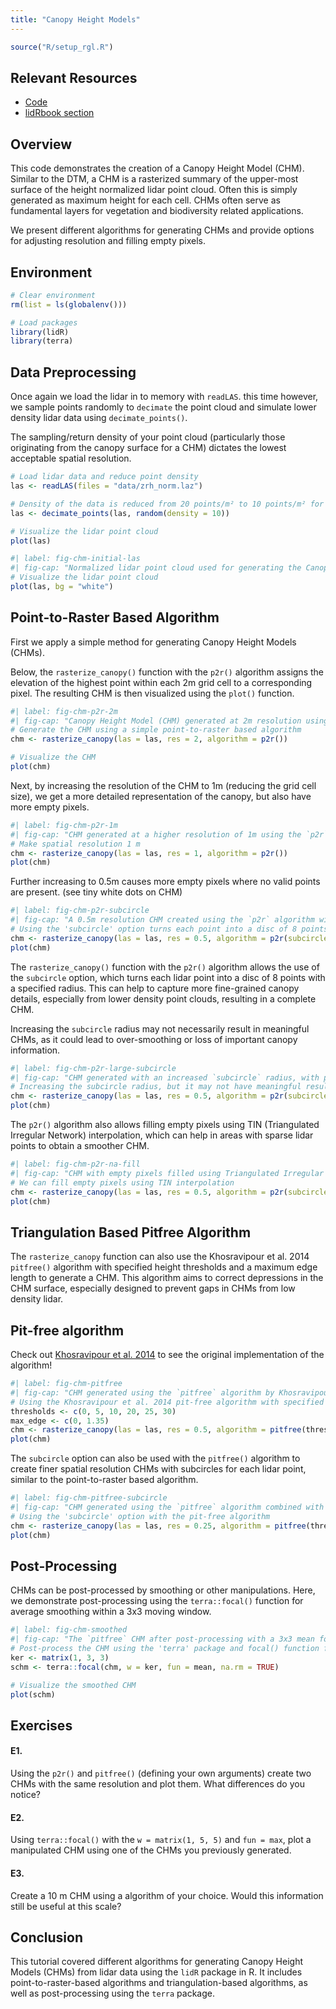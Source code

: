 ```yaml
---
title: "Canopy Height Models"
---
```


```r
source("R/setup_rgl.R")
```

## Relevant Resources

-   [Code](https://github.com/liamirwin/LPS_lidRtutorial/blob/master/R/03_chm.R)
-   [lidRbook section](https://r-lidar.github.io/lidRbook/dsm.html)

## Overview

This code demonstrates the creation of a Canopy Height Model (CHM). Similar to the DTM, a CHM is a rasterized summary of the upper-most surface of the height normalized lidar point cloud. Often this is simply generated as maximum height for each cell. CHMs often serve as fundamental layers for vegetation and biodiversity related applications.

We present different algorithms for generating CHMs and provide options for adjusting resolution and filling empty pixels.

## Environment

```r
# Clear environment
rm(list = ls(globalenv()))

# Load packages
library(lidR)
library(terra)
```

## Data Preprocessing

Once again we load the lidar in to memory with `readLAS`. this time however, we sample points randomly to `decimate` the point cloud and simulate lower density lidar data using `decimate_points()`.

The sampling/return density of your point cloud (particularly those originating from the canopy surface for a CHM) dictates the lowest acceptable spatial resolution.

```r
# Load lidar data and reduce point density
las <- readLAS(files = "data/zrh_norm.laz")

# Density of the data is reduced from 20 points/m² to 10 points/m² for example purposes
las <- decimate_points(las, random(density = 10))
```

``` r
# Visualize the lidar point cloud
plot(las)
```

```r
#| label: fig-chm-initial-las
#| fig-cap: "Normalized lidar point cloud used for generating the Canopy Height Model (CHM)."
# Visualize the lidar point cloud
plot(las, bg = "white")
```

## Point-to-Raster Based Algorithm

First we apply a simple method for generating Canopy Height Models (CHMs). 

Below, the `rasterize_canopy()` function with the `p2r()` algorithm assigns the elevation of the highest point within each 2m grid cell to a corresponding pixel. The resulting CHM is then visualized using the `plot()` function.

```r
#| label: fig-chm-p2r-2m
#| fig-cap: "Canopy Height Model (CHM) generated at 2m resolution using the point-to-raster (`p2r`) algorithm."
# Generate the CHM using a simple point-to-raster based algorithm
chm <- rasterize_canopy(las = las, res = 2, algorithm = p2r())

# Visualize the CHM
plot(chm)
```

Next, by increasing the resolution of the CHM to 1m (reducing the grid cell size), we get a more detailed representation of the canopy, but also have more empty pixels.

```r
#| label: fig-chm-p2r-1m
#| fig-cap: "CHM generated at a higher resolution of 1m using the `p2r` algorithm, showing more detail and some empty pixels."
# Make spatial resolution 1 m
chm <- rasterize_canopy(las = las, res = 1, algorithm = p2r())
plot(chm)
```

Further increasing to 0.5m causes more empty pixels where no valid points are present. (see tiny white dots on CHM)

```r
#| label: fig-chm-p2r-subcircle
#| fig-cap: "A 0.5m resolution CHM created using the `p2r` algorithm with the `subcircle` option to fill gaps."
# Using the 'subcircle' option turns each point into a disc of 8 points with a radius r
chm <- rasterize_canopy(las = las, res = 0.5, algorithm = p2r(subcircle = 0.15))
plot(chm)
```

The `rasterize_canopy()` function with the `p2r()` algorithm allows the use of the `subcircle` option, which turns each lidar point into a disc of 8 points with a specified radius. This can help to capture more fine-grained canopy details, especially from lower density point clouds, resulting in a complete CHM.

Increasing the `subcircle` radius may not necessarily result in meaningful CHMs, as it could lead to over-smoothing or loss of important canopy information.

```r
#| label: fig-chm-p2r-large-subcircle
#| fig-cap: "CHM generated with an increased `subcircle` radius, with potential over-smoothing."
# Increasing the subcircle radius, but it may not have meaningful results
chm <- rasterize_canopy(las = las, res = 0.5, algorithm = p2r(subcircle = 0.8))
plot(chm)
```


The `p2r()` algorithm also allows filling empty pixels using TIN (Triangulated Irregular Network) interpolation, which can help in areas with sparse lidar points to obtain a smoother CHM.

```r
#| label: fig-chm-p2r-na-fill
#| fig-cap: "CHM with empty pixels filled using Triangulated Irregular Network (TIN) interpolation."
# We can fill empty pixels using TIN interpolation
chm <- rasterize_canopy(las = las, res = 0.5, algorithm = p2r(subcircle = 0.0, na.fill = tin()))
plot(chm)
```

## Triangulation Based Pitfree Algorithm

The `rasterize_canopy` function can also use the Khosravipour et al. 2014 `pitfree()` algorithm with specified height thresholds and a maximum edge length to generate a CHM. This algorithm aims to correct depressions in the CHM surface, especially designed to prevent gaps in CHMs from low density lidar.

::: callout-tip
## Pit-free algorithm

Check out [Khosravipour et al. 2014](https://www.ingentaconnect.com/content/asprs/pers/2014/00000080/00000009/art00003?crawler=true) to see the original implementation of the algorithm!
:::

```r
#| label: fig-chm-pitfree
#| fig-cap: "CHM generated using the `pitfree` algorithm by Khosravipour et al. (2014)."
# Using the Khosravipour et al. 2014 pit-free algorithm with specified thresholds and maximum edge length
thresholds <- c(0, 5, 10, 20, 25, 30)
max_edge <- c(0, 1.35)
chm <- rasterize_canopy(las = las, res = 0.5, algorithm = pitfree(thresholds, max_edge))
plot(chm)
```

The `subcircle` option can also be used with the `pitfree()` algorithm to create finer spatial resolution CHMs with subcircles for each lidar point, similar to the point-to-raster based algorithm.

```r
#| label: fig-chm-pitfree-subcircle
#| fig-cap: "CHM generated using the `pitfree` algorithm combined with the `subcircle` option for finer detail."
# Using the 'subcircle' option with the pit-free algorithm
chm <- rasterize_canopy(las = las, res = 0.25, algorithm = pitfree(thresholds, max_edge, 0.1))
plot(chm)
```

## Post-Processing

CHMs can be post-processed by smoothing or other manipulations. Here, we demonstrate post-processing using the `terra::focal()` function for average smoothing within a 3x3 moving window.

```r
#| label: fig-chm-smoothed
#| fig-cap: "The `pitfree` CHM after post-processing with a 3x3 mean focal filter for smoothing."
# Post-process the CHM using the 'terra' package and focal() function for smoothing
ker <- matrix(1, 3, 3)
schm <- terra::focal(chm, w = ker, fun = mean, na.rm = TRUE)

# Visualize the smoothed CHM
plot(schm)
```

## Exercises

#### E1.

Using the `p2r()` and `pitfree()` (defining your own arguments) create two CHMs with the same resolution and plot them. What differences do you notice?

#### E2.

Using `terra::focal()` with the `w = matrix(1, 5, 5)` and `fun = max`, plot a manipulated CHM using one of the CHMs you previously generated.

#### E3.

Create a 10 m CHM using a algorithm of your choice. Would this information still be useful at this scale?

## Conclusion

This tutorial covered different algorithms for generating Canopy Height Models (CHMs) from lidar data using the `lidR` package in R. It includes point-to-raster-based algorithms and triangulation-based algorithms, as well as post-processing using the `terra` package.
